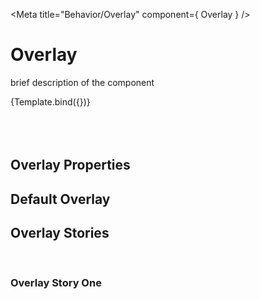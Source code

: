 
<Meta
  title="Behavior/Overlay"
  component={ Overlay }
/>

# Overlay

brief description of the component

<Story name="Overlay" args={args}>
  {Template.bind({})}
</Story>

<br/>
<br/>
<br/>
<br/>

## Overlay Properties

<Props story="Overlay" />

## Default Overlay

<Preview>
  <Overlay />
</Preview>

## Overlay Stories

<br/>

### Overlay Story One
